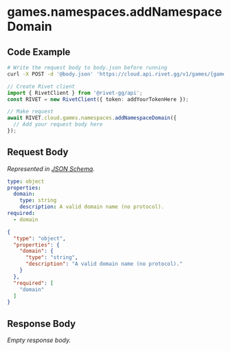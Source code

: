 
# games.namespaces.addNamespaceDomain

## Code Example

<CodeGroup title='Request' tag='POST' label='https://cloud.api.rivet.gg/v1/games/{game_id}/namespaces/{namespace_id}/domains'>

```bash {{ title: 'cURL' }}
# Write the request body to body.json before running
curl -X POST -d '@body.json' 'https://cloud.api.rivet.gg/v1/games/{game_id}/namespaces/{namespace_id}/domains'
```

```ts
// Create Rivet client
import { RivetClient } from '@rivet-gg/api';
const RIVET = new RivetClient({ token: addYourTokenHere });

// Make request
await RIVET.cloud.games.namespaces.addNamespaceDomain({
  // Add your request body here
});
```

</CodeGroup>


## Request Body

_Represented in [JSON Schema](https://json-schema.org/)._

<CodeGroup title='Request'>

```yaml
type: object
properties:
  domain:
    type: string
    description: A valid domain name (no protocol).
required:
  - domain

```

```json
{
  "type": "object",
  "properties": {
    "domain": {
      "type": "string",
      "description": "A valid domain name (no protocol)."
    }
  },
  "required": [
    "domain"
  ]
}
```

</CodeGroup>


## Response Body

_Empty response body._
